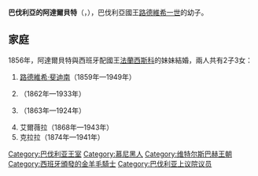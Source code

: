 {{Multiple issues|
{{Expand language|1=en|time=2020-11-13T03:38:35+00:00}}
{{Unreferenced|time=2020-11-13T03:38:35+00:00}}
}}
{{Infobox royalty
| name         = 巴伐利亞的阿達爾貝特
| image        = Prince Adalbert of Bavaria (1828–1875).jpg
| birth_date   = {{Birth date|1828|7|19|df=y}}
| birth_place  = [[慕尼黑|慕尼黑]]
| death_date   = {{Death date and age|1875|9|21|1828|7|19|df=y}}
| death_place  = 慕尼黑
| burial_place = [[圣弥额尔教堂_(慕尼黑)|聖彌額爾教堂]]
| full name    = Adalbert Wilhelm Georg Ludwig
| house        = [[維特爾斯巴赫王朝|維特爾斯巴赫王朝]]
| father       = [[路德維希一世_(巴伐利亞)|巴伐利亞國王路德維希一世]]
| mother       = [[薩克森-希爾德布格豪森的特蕾莎|薩克森-希爾德布格豪森的特蕾莎]]
}}
'''巴伐利亞的阿達爾貝特'''（{{lang-de|Adalbert von Bayern}}，{{bd|1828年|7月19日|1875年|9月21日}}），巴伐利亞國王[[路德維希一世_(巴伐利亞)|路德維希一世]]的幼子。

== 家庭 ==
1856年，阿達爾貝特與西班牙配國王[[弗朗西斯科_(加的斯公爵)|法蘭西斯科]]的妹妹{{le|西班牙的艾瑪莉亞|Infanta Amalia of Spain|艾瑪莉亞}}結婚，兩人共有2子3女：
# [[巴伐利亞的路德維希·斐迪南|路德維希·斐迪南]]（1859年—1949年）
# {{le|巴伐利亞的阿爾方斯|Prince Alfons of Bavaria|阿爾方斯}}（1862年—1933年）
# {{le|巴伐利亞的伊莎貝拉 (1863-1924)|Princess Isabella of Bavaria|伊莎貝拉}}（1863年—1924年）
# 艾爾薇拉（1868年—1943年）
# 克拉拉（1874年—1941年）

{{DEFAULTSORT:Adalbert Of Bavaria, Prince}}
[[Category:巴伐利亚王室|Category:巴伐利亚王室]]
[[Category:慕尼黑人|Category:慕尼黑人]]
[[Category:维特尔斯巴赫王朝|Category:维特尔斯巴赫王朝]]
[[Category:西班牙頒發的金羊毛騎士|Category:西班牙頒發的金羊毛騎士]]
[[Category:巴伐利亚上议院议员|Category:巴伐利亚上议院议员]]